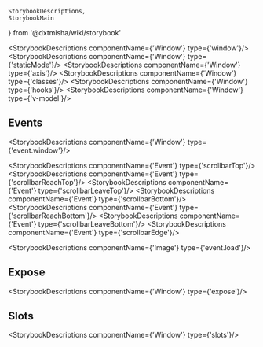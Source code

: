     StorybookDescriptions,
    StorybookMain
} from '@dxtmisha/wiki/storybook'


[//]: # (:documentation-import [!] System label / Системная метка)
[//]: # (:documentation-import [!] System label / Системная метка)

<Meta of={Window}/>
<StorybookMain
    name={WindowWikiStorybook.getName()}
    description={WindowWikiStorybook.getDescription()}
    story={Window.Window}
/>

[//]: # (:documentation-body [!] System label / Системная метка)

<StorybookDescriptions componentName={'Window'} type={'window'}/>
<StorybookDescriptions componentName={'Window'} type={'staticMode'}/>
<Canvas of={Window.WindowStaticMode}/>
<StorybookDescriptions componentName={'Window'} type={'axis'}/>
<Canvas of={Window.WindowAxis}/>
<StorybookDescriptions componentName={'Window'} type={'classes'}/>
<StorybookDescriptions componentName={'Window'} type={'hooks'}/>
<StorybookDescriptions componentName={'Window'} type={'v-model'}/>
<Canvas of={Window.WindowVModel}/>
    
[//]: # (:documentation-body [!] System label / Системная метка)

[//]: # (:documentation-events [!] System label / Системная метка)
## Events

<StorybookDescriptions componentName={'Window'} type={'event.window'}/>

<StorybookDescriptions componentName={'Event'} type={'scrollbarTop'}/>
<StorybookDescriptions componentName={'Event'} type={'scrollbarReachTop'}/>
<StorybookDescriptions componentName={'Event'} type={'scrollbarLeaveTop'}/>
<StorybookDescriptions componentName={'Event'} type={'scrollbarBottom'}/>
<StorybookDescriptions componentName={'Event'} type={'scrollbarReachBottom'}/>
<StorybookDescriptions componentName={'Event'} type={'scrollbarLeaveBottom'}/>
<StorybookDescriptions componentName={'Event'} type={'scrollbarEdge'}/>

<StorybookDescriptions componentName={'Image'} type={'event.load'}/>
    
[//]: # (:documentation-events [!] System label / Системная метка)

[//]: # (:documentation-expose [!] System label / Системная метка)
## Expose

<StorybookDescriptions componentName={'Window'} type={'expose'}/>
    
[//]: # (:documentation-expose [!] System label / Системная метка)

[//]: # (:documentation-slots [!] System label / Системная метка)
## Slots

<StorybookDescriptions componentName={'Window'} type={'slots'}/>
    
[//]: # (:documentation-slots [!] System label / Системная метка)
